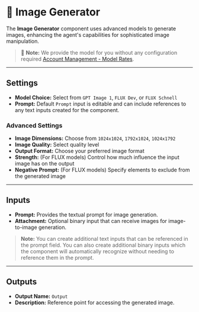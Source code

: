 # 🌟 Image Generator

The **Image Generator** component uses advanced models to generate images, enhancing the agent's capabilities for sophisticated image manipulation.

> 📝 **Note:** We provide the model for you without any configuration required [Account Management - Model Rates](account_management/modelRates).

<Arcade  src="https://demo.arcade.software/AroFQEL8xuIPIjCGhH7H?embed&embed_mobile=tab&embed_desktop=inline&show_copy_link=true" title="Image Generator | SmythOS"/>

---

## Settings

- **Model Choice:** Select from `GPT Image 1`, `FLUX Dev`, or `FLUX Schnell`
- **Prompt:** Default `Prompt` input is editable and can include references to any text inputs created for the component.

### Advanced Settings

- **Image Dimensions:** Choose from `1024x1024`, `1792x1024`, `1024x1792`
- **Image Quality:** Select quality level
- **Output Format:** Choose your preferred image format
- **Strength:** (For FLUX models) Control how much influence the input image has on the output
- **Negative Prompt:** (For FLUX models) Specify elements to exclude from the generated image

---

## Inputs

- **Prompt:** Provides the textual prompt for image generation.
- **Attachment:** Optional binary input that can receive images for image-to-image generation.

> **Note:** You can create additional text inputs that can be referenced in the prompt field. You can also create additional binary inputs which the component will automatically recognize without needing to reference them in the prompt.

---

## Outputs

- **Output Name:** `Output`
- **Description:** Reference point for accessing the generated image.